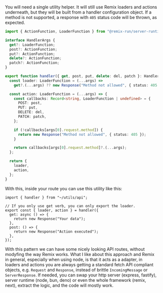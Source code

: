 
You will need a single utility helper. It will still use Remix loaders and actions underneath, but they will be built from a handler configuration object. If a method is not supported, a response with `405` status code will be thrown, as expected.

```ts
import { ActionFunction, LoaderFunction } from "@remix-run/server-runtime";

interface HandlerArgs {
  get?: LoaderFunction;
  post?: ActionFunction;
  put?: ActionFunction;
  delete?: ActionFunction;
  patch?: ActionFunction;
}

export function handler({ get, post, put, delete: del, patch }: HandlerArgs) {
  const loader: LoaderFunction = (...args) =>
    get?.(...args) ?? new Response("Method not allowed", { status: 405 });

  const action: LoaderFunction = (...args) => {
    const callbacks: Record<string, LoaderFunction | undefined> = {
      POST: post,
      PUT: put,
      DELETE: del,
      PATCH: patch,
    };

    if (!callbacks[args[0].request.method]) {
      return new Response("Method not allowed", { status: 405 });
    }

    return callbacks[args[0].request.method]?.(...args);
  };

  return {
    loader,
    action,
  };
}
```

With this, inside your route you can use this utility like this:

```tsx
import { handler } from "~/utils/api";

// If you only use get verb, you can only export the loader.
export const { loader, action } = handler({
  get: async () => {
    return new Response("Your data");
  },
  post: () => {
    return new Response("Action executed");
  },
});
```

With this pattern we can have some nicely looking API routes, without modyfing the way Remix works. What I like about this approach and Remix in general, especially when using node, is that it acts as a adapter, in loaders and actions you are always getting a standard fetch API compliant objects, e.g. `Request` and `Response`, instead of brittle `IncomingMessage` or `ServerResponse`. If needed, you can swap your http server (express, fastify), server runtime (node, bun, deno) or even the whole framework (remix, next), extract the logic, and the code will mostly work.
